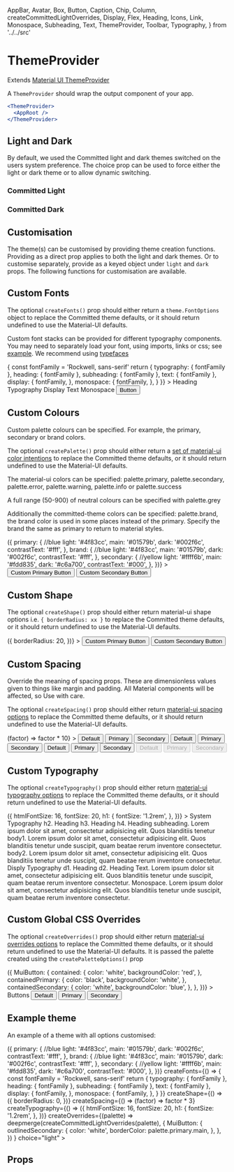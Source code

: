   AppBar,
  Avatar,
  Box,
  Button,
  Caption,
  Chip,
  Column,
  createCommittedLightOverrides,
  Display,
  Flex,
  Heading,
  Icons,
  Link,
  Monospace,
  Subheading,
  Text,
  ThemeProvider,
  Toolbar,
  Typography,
} from '../../src'


<Meta title="components|ThemeProvider" component={ThemeProvider} />

# ThemeProvider

Extends [Material UI ThemeProvider](https://material-ui.com/styles/api/#themeprovider)

A `ThemeProvider` should wrap the output component of your app.

```jsx
<ThemeProvider>
  <AppRoot />
</ThemeProvider>
```

## Light and Dark

By default, we used the Committed light and dark themes switched on the users system preference.
The choice prop can be used to force either the light or dark theme or to allow dynamic switching.

### Committed Light

<Preview>
  <Story name="light">
    <ThemeProvider choice="light">
      <Background width="1VH">
        <Overview />
      </Background>
    </ThemeProvider>
  </Story>
</Preview>

### Committed Dark

<Preview>
  <Story name="dark">
    <ThemeProvider choice="dark">
      <Background width="1VH">
        <Overview />
      </Background>
    </ThemeProvider>
  </Story>
</Preview>

## Customisation

The theme(s) can be customised by providing theme creation functions. Providing as a direct prop applies to both the light and dark themes.
Or to customise separately, provide as a keyed object under `light` and `dark` props. The following functions for customisation are available.

## Custom Fonts

The optional `createFonts()` prop should either return a `theme.FontOptions` object to replace the Committed theme defaults, or it should return undefined to use the Material-UI defaults.

Custom font stacks can be provided for different typography components. You may need to separately load your font, using imports, links or css; see [example](https://github.com/commitd/components/tree/master/example).
We recommend using [typefaces](https://github.com/KyleAMathews/typefaces)

<Preview>
  <Story name="custom-fonts">
    <ThemeProvider
      createFonts={() => {
        const fontFamily = 'Rockwell, sans-serif'
        return {
          typography: { fontFamily },
          heading: { fontFamily },
          subheading: { fontFamily },
          text: { fontFamily },
          display: {
            fontFamily,
          },
          monospace: {
            fontFamily,
          },
        }
      }}
    >
      <Heading.h2>Heading</Heading.h2>
      <Typography>Typography</Typography>
      <Display.d1>Display</Display.d1>
      <Text>Text</Text>
      <Monospace>Monospace</Monospace>
      <Button color="primary">Button</Button>
    </ThemeProvider>
  </Story>
</Preview>

## Custom Colours

Custom palette colours can be specified. For example, the primary, secondary or brand colors.

The optional `createPalette()` prop should either return a [set of material-ui color intentions](https://material-ui.com/customization/palette/#customization) to replace the Committed theme defaults, or it should return undefined to use the Material-UI defaults.

The material-ui colors can be specified: palette.primary, palette.secondary, palette.error, palette.warning, palette.info or palette.success

A full range (50-900) of neutral colours can be specified with palette.grey

Additionally the committed-theme colors can be specified: palette.brand, the brand color is used in some places instead of the primary.
Specify the brand the same as primary to return to material styles.

<Preview>
  <Story name="custom-colors">
    <ThemeProvider
      createPaletteOptions={() => ({
        primary: {
          //blue
          light: '#4f83cc',
          main: '#01579b',
          dark: '#002f6c',
          contrastText: '#fff',
        },
        brand: {
          //blue
          light: '#4f83cc',
          main: '#01579b',
          dark: '#002f6c',
          contrastText: '#fff',
        },
        secondary: {
          //yellow
          light: '#ffff6b',
          main: '#fdd835',
          dark: '#c6a700',
          contrastText: '#000',
        },
      })}
    >
      <Button color="primary" mr={3}>
        Custom Primary Button
      </Button>
      <Button color="secondary">Custom Secondary Button</Button>
    </ThemeProvider>
  </Story>
</Preview>

## Custom Shape

The optional `createShape()` prop should either return material-ui shape options i.e. `{ borderRadius: xx }` to replace the Committed theme defaults, or it should return undefined to use the Material-UI defaults.

<Preview>
  <Story name="custom-shape">
    <ThemeProvider
      createShape={() => ({
        borderRadius: 20,
      })}
    >
      <Button color="primary" mr={3}>
        Custom Primary Button
      </Button>
      <Button color="secondary">Custom Secondary Button</Button>
    </ThemeProvider>
  </Story>
</Preview>

## Custom Spacing

Override the meaning of spacing props. These are dimensionless values given to things like margin and padding. All Material components will be affected, so Use with care.

The optional `createSpacing()` prop should either return [material-ui spacing options](https://material-ui.com/customization/spacing/) to replace the Committed theme defaults, or it should return undefined to use the Material-UI defaults.

<Preview>
  <Story name="custom-spacing">
    <ThemeProvider
      style={{ width: '100%', height: '100%', border: '1px' }}
      createSpacing={() => (factor) => factor * 10}
    >
      <Background width="1VH">
        <Column flexWrap="wrap">
          <Flex
            flexGrow={1}
            p={3}
            m={1}
            justifyContent="space-evenly"
            border="1px solid"
            borderColor="text.primary"
            bgcolor="background.paper"
          >
            <Column>
              <Button m={3}>Default</Button>
              <Button m={3} color="primary">
                Primary
              </Button>
              <Button m={3} color="secondary">
                Secondary
              </Button>
            </Column>
            <Column>
              <Button m={3} variant="outlined">
                Default
              </Button>
              <Button m={3} variant="outlined" color="primary">
                Primary
              </Button>
              <Button m={3} variant="outlined" color="secondary">
                Secondary
              </Button>
            </Column>
            <Column>
              <Button m={3} variant="text">
                Default
              </Button>
              <Button m={3} variant="text" color="primary">
                Primary
              </Button>
              <Button m={3} variant="text" color="secondary">
                Secondary
              </Button>
            </Column>
            <Column>
              <Button disabled={true} m={3}>
                Default
              </Button>
              <Button disabled={true} m={3} color="primary">
                Primary
              </Button>
              <Button disabled={true} m={3} color="secondary">
                Secondary
              </Button>
            </Column>
          </Flex>
        </Column>
      </Background>
    </ThemeProvider>
  </Story>
</Preview>

## Custom Typography

The optional `createTypography()` prop should either return [material-ui typography options](https://material-ui.com/customization/typography/) to replace the Committed theme defaults, or it should return undefined to use the Material-UI defaults.

<Preview>
  <Story name="custom-typography">
    <ThemeProvider
      style={{ width: '100%', height: '100%', border: '1px' }}
      createTypography={() => ({
        htmlFontSize: 16,
        fontSize: 20,
        h1: {
          fontSize: '1.2rem',
        },
      })}
    >
      <Background width="1VH">
        <Flex
          flexGrow={1}
          p={3}
          pt={4}
          m={1}
          border="1px solid"
          borderColor="text.primary"
          bgcolor="background.paper"
        >
          <Box width={1 / 2}>
            <Typography>System Typography</Typography>
            <Heading.h2 gutterBottom>h2. Heading</Heading.h2>
            <Heading.h3 gutterBottom>h3. Heading</Heading.h3>
            <Heading.h4 gutterBottom>h4. Heading</Heading.h4>
            <Subheading.h3 gutterBottom>
              subheading. Lorem ipsum dolor sit amet, consectetur adipisicing
              elit. Quos blanditiis tenetur
            </Subheading.h3>
            <Typography variant="body1" gutterBottom>
              body1. Lorem ipsum dolor sit amet, consectetur adipisicing elit.
              Quos blanditiis tenetur unde suscipit, quam beatae rerum inventore
              consectetur.
            </Typography>
            <Typography variant="body2" gutterBottom>
              body2. Lorem ipsum dolor sit amet, consectetur adipisicing elit.
              Quos blanditiis tenetur unde suscipit, quam beatae rerum inventore
              consectetur.
            </Typography>
          </Box>
          <Box width={1 / 2}>
            <Text>Disply Typography</Text>
            <Display.d1 gutterBottom>d1. Heading</Display.d1>
            <Display.d2 gutterBottom>d2. Heading</Display.d2>
            <Text gutterBottom>
              Text. Lorem ipsum dolor sit amet, consectetur adipisicing elit.
              Quos blanditiis tenetur unde suscipit, quam beatae rerum inventore
              consectetur.
            </Text>
            <Monospace wrap>
              Monospace. Lorem ipsum dolor sit amet, consectetur adipisicing
              elit. Quos blanditiis tenetur unde suscipit, quam beatae rerum
              inventore consectetur.
            </Monospace>
          </Box>
        </Flex>
      </Background>
    </ThemeProvider>
  </Story>
</Preview>

## Custom Global CSS Overrides

The optional `createOverrides()` prop should either return [material-ui overrides options](https://material-ui.com/customization/globals/) to replace the Committed theme defaults, or it should return undefined to use the Material-UI defaults. It is passed the palette created using the `createPaletteOptions()` prop

<Preview>
  <Story name="custom-overrides">
    <ThemeProvider
      style={{ width: '100%', height: '100%', border: '1px' }}
      createOverrides={(palette) => ({
        MuiButton: {
          contained: {
            color: 'white',
            backgroundColor: 'red',
          },
          containedPrimary: {
            color: 'black',
            backgroundColor: 'white',
          },
          containedSecondary: {
            color: 'white',
            backgroundColor: 'blue',
          },
        },
      })}
    >
      <Background width="1VH">
        <Caption>
          <Link href="/components/?path=/docs/components-button--default-story">
            Buttons
          </Link>
        </Caption>
        <Column flexWrap="wrap">
          <Flex
            flexGrow={1}
            p={3}
            m={1}
            justifyContent="space-evenly"
            border="1px solid black"
          >
            <Column>
              <Button m={3}>Default</Button>
              <Button m={3} color="primary">
                Primary
              </Button>
              <Button m={3} color="secondary">
                Secondary
              </Button>
            </Column>
          </Flex>
        </Column>
      </Background>
    </ThemeProvider>
  </Story>
</Preview>

## Example theme

An example of a theme with all options customised:

<Preview>
  <Story name="custom-theme">
    <ThemeProvider
      style={{ width: '100%', height: '100%', border: '1px' }}
      createPaletteOptions={() => ({
        primary: {
          //blue
          light: '#4f83cc',
          main: '#01579b',
          dark: '#002f6c',
          contrastText: '#fff',
        },
        brand: {
          //blue
          light: '#4f83cc',
          main: '#01579b',
          dark: '#002f6c',
          contrastText: '#fff',
        },
        secondary: {
          //yellow
          light: '#ffff6b',
          main: '#fdd835',
          dark: '#c6a700',
          contrastText: '#000',
        },
      })}
      createFonts={() => {
        const fontFamily = 'Rockwell, sans-serif'
        return {
          typography: { fontFamily },
          heading: { fontFamily },
          subheading: { fontFamily },
          text: { fontFamily },
          display: {
            fontFamily,
          },
          monospace: {
            fontFamily,
          },
        }
      }}
      createShape={() => ({
        borderRadius: 0,
      })}
      createSpacing={() => (factor) => factor * 3}
      createTypography={() => ({
        htmlFontSize: 16,
        fontSize: 20,
        h1: {
          fontSize: '1.2rem',
        },
      })}
      createOverrides={(palette) =>
        deepmerge(createCommittedLightOverrides(palette), {
          MuiButton: {
            outlinedSecondary: {
              color: 'white',
              borderColor: palette.primary.main,
            },
          },
        })
      }
      choice="light"
    >
      <Background width="1VH">
        <Overview />
      </Background>
    </ThemeProvider>
  </Story>
</Preview>

## Props

<Props of={ThemeProviderDocs} />
